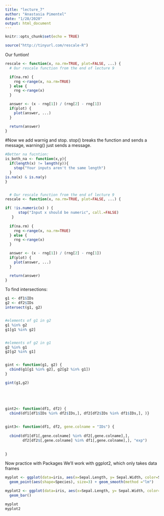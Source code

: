 ```yaml
---
title: "lecture_7"
author: "Anastasia Pimentel"
date: "1/28/2020"
output: html_document
---
```


```r
knitr::opts_chunk$set(echo = TRUE)
```

```r
source("http://tinyurl.com/rescale-R")
```


Our funtion!
```r
rescale <- function(x, na.rm=TRUE, plot=FALSE, ...) {
  # Our rescale function from the end of lecture 9

  if(na.rm) {
    rng <-range(x, na.rm=TRUE)
  } else {
    rng <-range(x)
  }

  answer <- (x - rng[1]) / (rng[2] - rng[1])
  if(plot) { 
    plot(answer, ...) 
  }

  return(answer)
}


```

#Now we add warnig and stop. stop() breaks the function and sends a message, warning() just sends a message. 
```r
#Better na fucntion:
is_both_na <- function(x,y){
  if(length(x) != length(y)){
    stop("Your inputs aren't the same length")
  }
is.na(x) & is.na(y)
}


  # Our rescale function from the end of lecture 9
rescale <- function(x, na.rm=TRUE, plot=FALSE, ...) {

if( !is.numeric(x) ) {
      stop("Input x should be numeric", call.=FALSE)
   }
  
  if(na.rm) {
    rng <-range(x, na.rm=TRUE)
  } else {
    rng <-range(x)
  }

  answer <- (x - rng[1]) / (rng[2] - rng[1])
  if(plot) { 
    plot(answer, ...) 
  }

  return(answer)
}
```






To find intersections: 

```r
g1 <- df1$IDs
g2 <- df2$IDs
intersect(g1, g2)


#elements of g1 in g2
g1 %in% g2
g1[g1 %in% g2]


#elements of g2 in g1
g2 %in% g1
g2[g2 %in% g1]


gint <- function(g1, g2) {
  cbind(g1[g1 %in% g2], g2[g2 %in% g1])
}

gint(g1,g2)





gint2<- function(df1, df2) {
  cbind(df1[df1$IDs %in% df2$IDs,], df2[df2$IDs %in% df1$IDs,], )}
  
  
gint3<- function(df1, df2, gene.colname = "IDs") {
  
  cbind(df1[df1[,gene.colname] %in% df2[,gene.colname],],
        df2[df2$[,gene.colname] %in% df1[,gene.colname],], "exp")
  
  
}
```


Now practice with Packages
We'll work with ggplot2, which only takes data frames
```r
myplot <- ggplot(data=iris, aes(x=Sepal.Length, y= Sepal.Width, color=Species)) +
  geom_point(aes(shape=Species), size=3) + geom_smooth(method ="lm")

myplot2 <- ggplot(data=iris, aes(x=Sepal.Length, y= Sepal.Width, color=Species)) +
  geom_bar() 

myplot
myplot2


```

